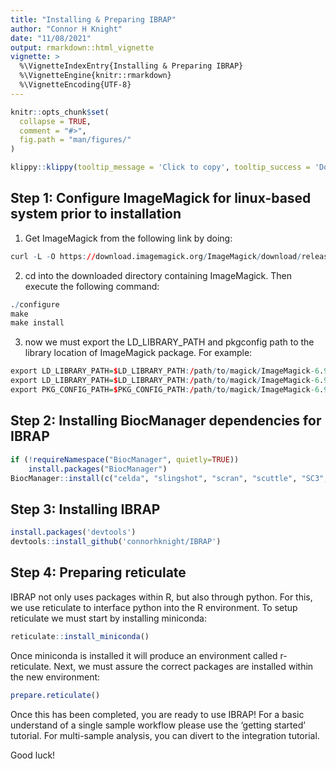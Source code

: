 ```yaml
---
title: "Installing & Preparing IBRAP"
author: "Connor H Knight"
date: "11/08/2021"
output: rmarkdown::html_vignette
vignette: >
  %\VignetteIndexEntry{Installing & Preparing IBRAP}
  %\VignetteEngine{knitr::rmarkdown}
  %\VignetteEncoding{UTF-8}
---
```


```r
knitr::opts_chunk$set(
  collapse = TRUE,
  comment = "#>",
  fig.path = "man/figures/"
)
```

```r
klippy::klippy(tooltip_message = 'Click to copy', tooltip_success = 'Done', position = c('bottom', 'right'))
```

## Step 1: Configure ImageMagick for linux-based system prior to installation

1. Get ImageMagick from the following link by doing: 

```r
curl -L -O https://download.imagemagick.org/ImageMagick/download/releases/ImageMagick-6.9.10-86.tar.xz

```

2. cd into the downloaded directory containing ImageMagick. Then execute the following command:

```r
./configure
make
make install

```

3. now we must export the LD_LIBRARY_PATH and pkgconfig path to the library location of ImageMagick package. For example: 

```r
export LD_LIBRARY_PATH=$LD_LIBRARY_PATH:/path/to/magick/ImageMagick-6.9.10-86/lib
export LD_LIBRARY_PATH=$LD_LIBRARY_PATH:/path/to/magick/ImageMagick-6.9.10-86/Magick++/lib
export PKG_CONFIG_PATH=$PKG_CONFIG_PATH:/path/to/magick/ImageMagick-6.9.10-86/lib/pkgconfig

```

## Step 2: Installing BiocManager dependencies for IBRAP 

```r
if (!requireNamespace("BiocManager", quietly=TRUE))
    install.packages("BiocManager")
BiocManager::install(c("celda", "slingshot", "scran", "scuttle", "SC3", "SingleCellExperiment", "PCAtools", "topGO","shinydashboard", "destiny", "progress"))

```

## Step 3: Installing IBRAP

```r
install.packages('devtools')
devtools::install_github('connorhknight/IBRAP')

```

## Step 4: Preparing reticulate

IBRAP not only uses packages within R, but also through python. For this, we use reticulate to interface python into the R environment. To setup reticulate we must start by installing miniconda:

```r
reticulate::install_miniconda()

```

Once miniconda is installed it will produce an environment called r-reticulate. Next, we must assure the correct packages are installed within the new environment:

```r
prepare.reticulate()

```

Once this has been completed, you are ready to use IBRAP! For a basic understand of a single sample workflow please use the 'getting started' tutorial. For multi-sample analysis, you can divert to the integration tutorial. 

Good luck!














